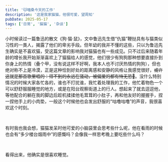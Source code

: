 ```yaml
---
title: '🐱喵桑今天的工作'
description: '这是我家猫猫，他很可爱，望周知'
pubDate: 2025-05-17
tags: ['日常', '猫猫', '杂谈']
---
```



小时候读过一篇鲁迅的散文《狗·猫·鼠》，文中鲁迅先生借“仇猫”鞭挞具有与猫类似习性的一类人，揭露了他们的卑劣手段。但年幼的我并不懂的这些，只以为鲁迅先生确实是不喜欢猫，受这篇文章的影响我对猫猫也有一些成见。只不过后来随着年龄的增长我开始渐渐喜欢上了猫猫给人的感觉，他们很少有狗狗那种想要直接扑到你身上的热情（叠个甲，没有说这样不好啊，我本人也不讨厌热情的狗狗），但也绝对称不上是冷漠，正是这种恰到好处的距离感和安静的风格让我感觉很好，~~或许这就是那首歌里唱的：得不到的永远在骚动，被偏爱的都有恃无恐🫤~~。没什么特别情况的时候大家各忙各的，谁也不打扰谁，我忙着处理我的工作，他忙着物色一个可以舒舒服服睡觉的地方，或是在阳台观察街道上的行人。想起来了就去逗逗他，等他配合的躺在我的脚边后趁机揉揉他毛茸茸的小肚子，再和他友好的握握手，捏一捏他手上的小肉垫，一般这个时候他也会发出舒服的“咕噜咕噜”的声音，我很喜欢这个时刻。

<div class="my-8 grid grid-cols-1 gap-4 md:grid-cols-2">
    <Image url="https://img.picui.cn/free/2025/05/17/68289741b7505.jpg" ratio={9 / 12} description='赏雨的猫猫'/>
    <Image url="https://img.picui.cn/free/2025/05/17/682897e3b25b3.jpg" ratio={9 / 12} description='姿势非常端正的猫猫.'/>
</div>

有时我也我会想，猫猫发呆时他可爱的小脑袋里会思考些什么呢，他在看雨的时候也会有“多少楼台烟雨中”的感慨吗？会像我一样思考晚上要吃些什么吗？

<div class="my-8 grid grid-cols-1 gap-4 md:grid-cols-2">
    <Image url="https://img.picui.cn/free/2025/05/17/682894f968ff0.jpg" ratio={12 / 9} description='如睡的猫猫'/>
    <Image url="https://img.picui.cn/free/2025/05/17/682894f9a4c0d.jpg" ratio={12 / 9} description='睡着的猫猫.'/>
    <Image url="https://img.picui.cn/free/2025/05/17/682894f98d6aa.jpg" ratio={12 / 9} description='睡着的猫猫..'/>
    <Image url="https://img.picui.cn/free/2025/05/17/682894f94aaba.jpg" ratio={12 / 9} description='睡着的猫猫...'/>
</div>

看得出来，他确实是很喜欢睡觉。

<div class="my-8 grid grid-cols-1 gap-4 md:grid-cols-2">
    <Image url="https://img.picui.cn/free/2025/05/17/6828a6ad765ff.jpg" ratio={9 / 12} description='睡成一团的猫猫...'/>
    <Image url="https://img.picui.cn/free/2025/05/17/6828a6ad5c421.jpg" ratio={9 / 12} description='睡的乱七八糟的猫猫...'/>
</div>
